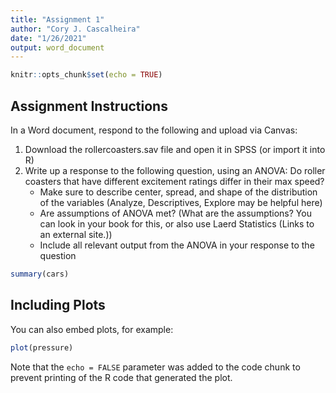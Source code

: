 ```yaml
---
title: "Assignment 1"
author: "Cory J. Cascalheira"
date: "1/26/2021"
output: word_document
---
```


```r
knitr::opts_chunk$set(echo = TRUE)
```

## Assignment Instructions

In a Word document, respond to the following and upload via Canvas:

1. Download the rollercoasters.sav file and open it in SPSS (or import it into R)
2. Write up a response to the following question, using an ANOVA: Do roller coasters that have different excitement ratings differ in their max speed?
    * Make sure to describe center, spread, and shape of the distribution of the variables (Analyze, Descriptives, Explore may be helpful here)
    * Are assumptions of ANOVA met? (What are the assumptions? You can look in your book for this, or also use Laerd Statistics (Links to an external site.))
    * Include all relevant output from the ANOVA in your response to the question

```r
summary(cars)
```

## Including Plots

You can also embed plots, for example:

```r
plot(pressure)
```

Note that the `echo = FALSE` parameter was added to the code chunk to prevent printing of the R code that generated the plot.

